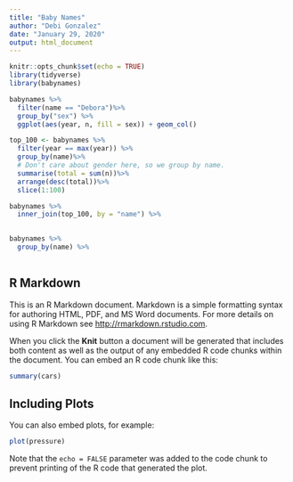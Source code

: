 ```yaml
---
title: "Baby Names"
author: "Debi Gonzalez"
date: "January 29, 2020"
output: html_document
---
```


```r
knitr::opts_chunk$set(echo = TRUE)
library(tidyverse)
library(babynames)
```


```r
babynames %>%
  filter(name == "Debora")%>% 
  group_by("sex") %>%
  ggplot(aes(year, n, fill = sex)) + geom_col()
```


```r
top_100 <- babynames %>%
  filter(year == max(year)) %>%
  group_by(name)%>%
  # Don't care about gender here, so we group by name.
  summarise(total = sum(n))%>%
  arrange(desc(total))%>%
  slice(1:100)
```


```r

babynames %>%
  inner_join(top_100, by = "name") %>%
  

```

```r
babynames %>%
  group_by(name) %>%
  
```

## R Markdown

This is an R Markdown document. Markdown is a simple formatting syntax for authoring HTML, PDF, and MS Word documents. For more details on using R Markdown see <http://rmarkdown.rstudio.com>.

When you click the **Knit** button a document will be generated that includes both content as well as the output of any embedded R code chunks within the document. You can embed an R code chunk like this:

```r
summary(cars)
```

## Including Plots

You can also embed plots, for example:

```r
plot(pressure)
```

Note that the `echo = FALSE` parameter was added to the code chunk to prevent printing of the R code that generated the plot.
